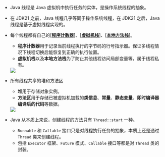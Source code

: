 
- Java 线程是 Java 虚拟机中执行任务的实体，是操作系统线程的抽象。
- 在 JDK21 之前，Java 线程几乎等同于操作系统线程，在 JDK21 之后，Java 线程是基于虚拟线程实现的。
- 每个线程都有自己的[[**程序计数器**]](/terms/java#program-counter)、[[**虚拟机栈**]](/terms/java#jvm-stack)、[[**本地方法栈**]](/terms/java#native-method-stack)。

  - **程序计数器**用于记录当前线程执行的字节码的行号指示器。保证多线程情况下线程切换后能恢复到正确的执行位置。
  - **虚拟机栈**以及**本地方法栈**为了防止其他线程访问局部变量等，属于线程私有。

  <Flex justify="center">
    <Image src="https://cdn.jsdelivr.net/gh/heliannuuthus/heliannuuthus.github.io@assets/static/img/2024-12-05/JVM运行时数据区之线程私有-2024-12-05-21-20-54.png" />
  </Flex>

- 所有线程共享的堆和方法区

  - **堆**用于存储对象实例。
  - **方法区**用于存储已被虚拟机加载的**类信息**、**常量**、**静态变量**、**即时编译器编译后的代码**等数据。

  <Flex justify="center">
    <Image src="https://cdn.jsdelivr.net/gh/heliannuuthus/heliannuuthus.github.io@assets/static/img/2024-12-05/JVM运行时数据区之线程共享-2024-12-05-21-12-21.png" />
  </Flex>

- Java 从本质上来说，创建线程的方法只有 `Thread::start` 一种。

  - `Runnable` 和 `Callable` 接口只是对线程执行任务的抽象，本质上还是通过 `Thread` 类来创建线程。
  - 包括 `Executor` 框架、`Future` 模式、`Callable` 接口等都是对 `Thread` 类的封装。
